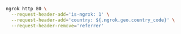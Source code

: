 ```bash
ngrok http 80 \
  --request-header-add='is-ngrok: 1' \
  --request-header-add='country: ${.ngrok.geo.country_code}' \
  --request-header-remove='referrer'
```
